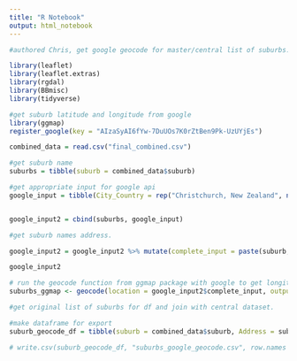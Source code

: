 ---
title: "R Notebook"
output: html_notebook
---



```{r}
#authored Chris, get google geocode for master/central list of suburbs. 

library(leaflet)
library(leaflet.extras)
library(rgdal)
library(BBmisc)
library(tidyverse)
```


```{r}
#get suburb latitude and longitude from google 
library(ggmap)
register_google(key = "AIzaSyAI6fYw-7DuUOs7K0rZtBen9Pk-UzUYjEs")


```

```{r}
combined_data = read.csv("final_combined.csv")
```

```{r}
#get suburb name
suburbs = tibble(suburb = combined_data$suburb)
```

```{r}
#get appropriate input for google api 
google_input = tibble(City_Country = rep("Christchurch, New Zealand", nrow(combined_data)))


google_input2 = cbind(suburbs, google_input)

#get suburb names address.  

google_input2 = google_input2 %>% mutate(complete_input = paste(suburb, City_Country))

google_input2
```




```{r}
# run the geocode function from ggmap package with google to get longitude and latitude. 
suburbs_ggmap <- geocode(location = google_input2$complete_input, output = "more", source = "google")


```


```{r}
#get original list of suburbs for df and join with central dataset. 

#make dataframe for export 
suburb_geocode_df = tibble(suburb = combined_data$suburb, Address = suburbs, latitude = suburbs_ggmap$lat, longitude = suburbs_ggmap$lon)

```


```{r}
# write.csv(suburb_geocode_df, "suburbs_google_geocode.csv", row.names = FALSE)
```

